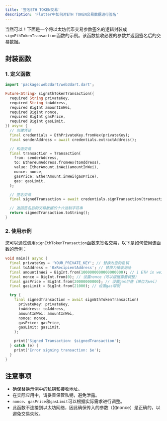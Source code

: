 ```yaml
---
title: '签名ETH TOKEN交易'
description: 'Flutter中如何对ETH TOKEN交易数据进行签名'
---
```


当然可以！下面是一个将以太坊代币交易参数签名的逻辑封装成`signEthTokenTransaction`函数的示例。该函数接收必要的参数并返回签名后的交易数据。

## 封装函数

### 1. 定义函数

```dart
import 'package:web3dart/web3dart.dart';

Future<String> signEthTokenTransaction({
  required String privateKey,
  required String toAddress,
  required BigInt amountInWei,
  required BigInt nonce,
  required BigInt gasPrice,
  required BigInt gasLimit,
}) async {
  // 创建凭证
  final credentials = EthPrivateKey.fromHex(privateKey);
  final senderAddress = await credentials.extractAddress();

  // 构造交易
  final transaction = Transaction(
    from: senderAddress,
    to: EthereumAddress.fromHex(toAddress),
    value: EtherAmount.inWei(amountInWei),
    nonce: nonce,
    gasPrice: EtherAmount.inWei(gasPrice),
    gas: gasLimit,
  );

  // 签名交易
  final signedTransaction = await credentials.signTransaction(transaction);

  // 返回签名后的交易数据的十六进制字符串
  return signedTransaction.toString();
}
```

### 2. 使用示例

您可以通过调用`signEthTokenTransaction`函数来签名交易，以下是如何使用该函数的示例：

```dart
void main() async {
  final privateKey = 'YOUR_PRIVATE_KEY'; // 替换为您的私钥
  final toAddress = '0xRecipientAddress'; // 替换为接收地址
  final amountInWei = BigInt.from(1000000000000000000); // 1 ETH in wei
  final nonce = BigInt.from(0); // 设置nonce（可以根据需要调整）
  final gasPrice = BigInt.from(20000000000); // 设置gas价格（单位为wei）
  final gasLimit = BigInt.from(21000); // 设置gas限制

  try {
    final signedTransaction = await signEthTokenTransaction(
      privateKey: privateKey,
      toAddress: toAddress,
      amountInWei: amountInWei,
      nonce: nonce,
      gasPrice: gasPrice,
      gasLimit: gasLimit,
    );

    print('Signed Transaction: $signedTransaction');
  } catch (e) {
    print('Error signing transaction: $e');
  }
}
```

## 注意事项

- 确保替换示例中的私钥和接收地址。
- 在实际应用中，请妥善保管私钥，避免泄露。
- `nonce`、`gasPrice`和`gasLimit`可以根据实际需求进行调整。
- 此函数不连接到以太坊网络，因此确保传入的参数（如nonce）是正确的，以避免交易失败。